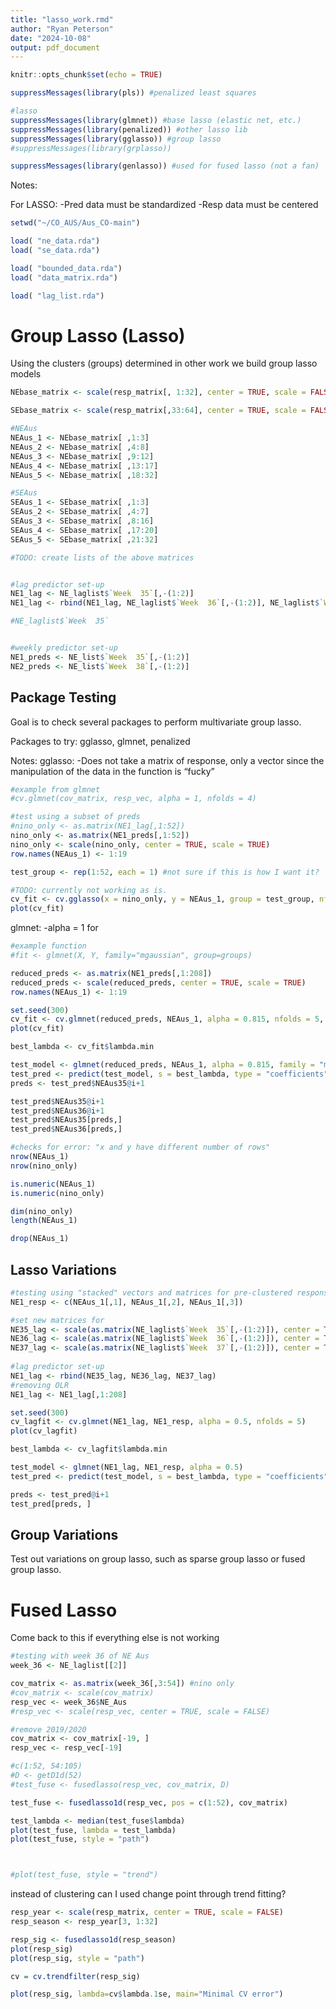 ---
title: "lasso_work.rmd"
author: "Ryan Peterson"
date: "2024-10-08"
output: pdf_document
---

```{r setup, include=FALSE}
knitr::opts_chunk$set(echo = TRUE)
```


```{r libraries}
suppressMessages(library(pls)) #penalized least squares

#lasso
suppressMessages(library(glmnet)) #base lasso (elastic net, etc.)
suppressMessages(library(penalized)) #other lasso lib
suppressMessages(library(gglasso)) #group lasso
#suppressMessages(library(grplasso))

suppressMessages(library(genlasso)) #used for fused lasso (not a fan)
```

Notes:

For LASSO:
-Pred data must be standardized
-Resp data must be centered


```{r data_import}
setwd("~/CO_AUS/Aus_CO-main")

load( "ne_data.rda")
load( "se_data.rda")

load( "bounded_data.rda")
load( "data_matrix.rda")

load( "lag_list.rda")
```



# Group Lasso (Lasso)

Using the clusters (groups) determined in other work we build group lasso models

```{r group_setup}
NEbase_matrix <- scale(resp_matrix[, 1:32], center = TRUE, scale = FALSE)

SEbase_matrix <- scale(resp_matrix[,33:64], center = TRUE, scale = FALSE)

#NEAus
NEAus_1 <- NEbase_matrix[ ,1:3]
NEAus_2 <- NEbase_matrix[ ,4:8]
NEAus_3 <- NEbase_matrix[ ,9:12]
NEAus_4 <- NEbase_matrix[ ,13:17]
NEAus_5 <- NEbase_matrix[ ,18:32]

#SEAus
SEAus_1 <- SEbase_matrix[ ,1:3]
SEAus_2 <- SEbase_matrix[ ,4:7]
SEAus_3 <- SEbase_matrix[ ,8:16]
SEAus_4 <- SEbase_matrix[ ,17:20]
SEAus_5 <- SEbase_matrix[ ,21:32]

#TODO: create lists of the above matrices


#lag predictor set-up 
NE1_lag <- NE_laglist$`Week  35`[,-(1:2)]
NE1_lag <- rbind(NE1_lag, NE_laglist$`Week  36`[,-(1:2)], NE_laglist$`Week  37`[,-(1:2)])

#NE_laglist$`Week  35`


#weekly predictor set-up
NE1_preds <- NE_list$`Week  35`[,-(1:2)]
NE2_preds <- NE_list$`Week  38`[,-(1:2)]
```


## Package Testing

Goal is to check several packages to perform multivariate group lasso.

Packages to try: gglasso, glmnet, penalized

Notes:
gglasso: 
-Does not take a matrix of response, only a vector since the manipulation of the data in the function is "fucky"

```{r gglasso_test}
#example from glmnet
#cv.glmnet(cov_matrix, resp_vec, alpha = 1, nfolds = 4)

#test using a subset of preds
#nino_only <- as.matrix(NE1_lag[,1:52])
nino_only <- as.matrix(NE1_preds[,1:52])
nino_only <- scale(nino_only, center = TRUE, scale = TRUE)
row.names(NEAus_1) <- 1:19

test_group <- rep(1:52, each = 1) #not sure if this is how I want it?

#TODO: currently not working as is.
cv_fit <- cv.gglasso(x = nino_only, y = NEAus_1, group = test_group, nfolds = 5, loss = "ls")
plot(cv_fit)
```

glmnet:
-alpha = 1 for 

```{r glmnet_test}
#example function
#fit <- glmnet(X, Y, family="mgaussian", group=groups)

reduced_preds <- as.matrix(NE1_preds[,1:208])
reduced_preds <- scale(reduced_preds, center = TRUE, scale = TRUE)
row.names(NEAus_1) <- 1:19

set.seed(300)
cv_fit <- cv.glmnet(reduced_preds, NEAus_1, alpha = 0.815, nfolds = 5, family = "mgaussian")
plot(cv_fit)

best_lambda <- cv_fit$lambda.min

test_model <- glmnet(reduced_preds, NEAus_1, alpha = 0.815, family = "mgaussian")
test_pred <- predict(test_model, s = best_lambda, type = "coefficients")
preds <- test_pred$NEAus35@i+1

test_pred$NEAus35@i+1
test_pred$NEAus36@i+1
test_pred$NEAus35[preds,]
test_pred$NEAus36[preds,]
```



```{r error_checks}
#checks for error: "x and y have different number of rows"
nrow(NEAus_1)
nrow(nino_only)

is.numeric(NEAus_1)
is.numeric(nino_only)

dim(nino_only)
length(NEAus_1)

drop(NEAus_1)
```


## Lasso Variations

```{r lag_test}
#testing using "stacked" vectors and matrices for pre-clustered response
NE1_resp <- c(NEAus_1[,1], NEAus_1[,2], NEAus_1[,3])

#set new matrices for  
NE35_lag <- scale(as.matrix(NE_laglist$`Week  35`[,-(1:2)]), center = TRUE, scale = TRUE)
NE36_lag <- scale(as.matrix(NE_laglist$`Week  36`[,-(1:2)]), center = TRUE, scale = TRUE)
NE37_lag <- scale(as.matrix(NE_laglist$`Week  37`[,-(1:2)]), center = TRUE, scale = TRUE)
    
#lag predictor set-up 
NE1_lag <- rbind(NE35_lag, NE36_lag, NE37_lag)
#removing OLR
NE1_lag <- NE1_lag[,1:208]

set.seed(300)
cv_lagfit <- cv.glmnet(NE1_lag, NE1_resp, alpha = 0.5, nfolds = 5)
plot(cv_lagfit)

best_lambda <- cv_lagfit$lambda.min

test_model <- glmnet(NE1_lag, NE1_resp, alpha = 0.5)
test_pred <- predict(test_model, s = best_lambda, type = "coefficients")

preds <- test_pred@i+1
test_pred[preds, ]
```


## Group Variations

Test out variations on group lasso, such as sparse group lasso or fused group lasso. 




# Fused Lasso

Come back to this if everything else is not working

```{r data}
#testing with week 36 of NE Aus
week_36 <- NE_laglist[[2]]

cov_matrix <- as.matrix(week_36[,3:54]) #nino only
#cov_matrix <- scale(cov_matrix)
resp_vec <- week_36$NE_Aus
#resp_vec <- scale(resp_vec, center = TRUE, scale = FALSE)

#remove 2019/2020
cov_matrix <- cov_matrix[-19, ]
resp_vec <- resp_vec[-19]
```


```{r}

#c(1:52, 54:105)
#D <- getD1d(52)
#test_fuse <- fusedlasso(resp_vec, cov_matrix, D)

test_fuse <- fusedlasso1d(resp_vec, pos = c(1:52), cov_matrix)

test_lambda <- median(test_fuse$lambda)
plot(test_fuse, lambda = test_lambda)
plot(test_fuse, style = "path")



#plot(test_fuse, style = "trend")
```

instead of clustering can I used change point through trend fitting?

```{r}
resp_year <- scale(resp_matrix, center = TRUE, scale = FALSE)
resp_season <- resp_year[3, 1:32]

resp_sig <- fusedlasso1d(resp_season)
plot(resp_sig)
plot(resp_sig, style = "path")

cv = cv.trendfilter(resp_sig)

plot(resp_sig, lambda=cv$lambda.1se, main="Minimal CV error")
```


